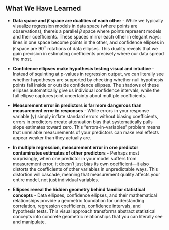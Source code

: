## What We Have Learned

* **Data space and $\beta$ space are dualities of each other** - While we typically visualize regression models in data space (where points are observations), there's a parallel $\beta$ space where points represent models and their coefficients. These spaces mirror each other in elegant ways: lines in one space become points in the other, and confidence ellipses in $\beta$ space are 90$^\circ$ rotations of data ellipses. This duality reveals that we gain precision in estimating coefficients precisely where our data spread the most.

* **Confidence ellipses make hypothesis testing visual and intuitive** - Instead of squinting at p-values in regression output, we can literally see whether hypotheses are supported by checking whether null hypothesis points fall inside or outside confidence ellipses. The shadows of these ellipses automatically give us individual confidence intervals, while the full ellipse captures joint uncertainty about multiple coefficients.

* **Measurement error in predictors is far more dangerous than measurement error in responses** - While errors in your response variable (y) simply inflate standard errors without biasing coefficients, errors in predictors create attenuation bias that systematically pulls slope estimates toward zero. This "errors-in-variables" problem means that unreliable measurements of your predictors can make real effects appear weaker than they actually are.

* **In multiple regression, measurement error in one predictor contaminates estimates of other predictors** - Perhaps most surprisingly, when one predictor in your model suffers from measurement error, it doesn't just bias its own coefficient---it also distorts the coefficients of other variables in unpredictable ways. This distortion will cascade, meaning that measurement quality affects your entire model, not just individual variables.

* **Ellipses reveal the hidden geometry behind familiar statistical concepts** - Data ellipses, confidence ellipses, and their mathematical relationships provide a geometric foundation for understanding correlation, regression coefficients, confidence intervals, and hypothesis tests. This visual approach transforms abstract statistical concepts into concrete geometric relationships that you can literally see and manipulate.